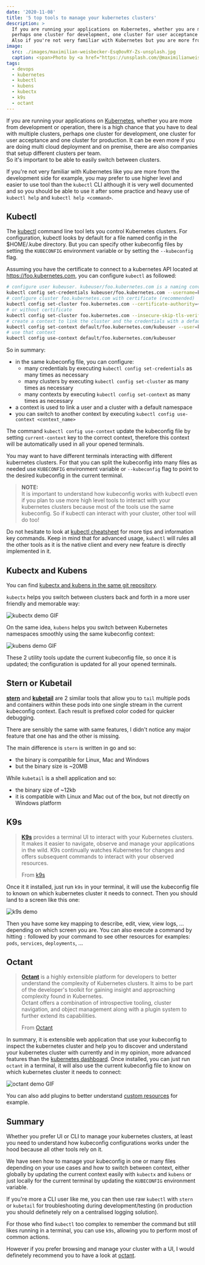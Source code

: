 ```yaml
---
date: '2020-11-08'
title: '5 top tools to manage your kubernetes clusters'
description: >
  If you are running your applications on Kubernetes, whether you are more from development or operation, there is a high chance that you have to deal with multiple clusters, 
  perhaps one cluster for development, one cluster for user acceptance and one cluster for production or a complete different setup.
  Also if you're not very familiar with Kubernetes but you are more from the development side, you may prefer to use higher level and easier to use tool than the `kubectl` CLI.
image: 
  src: ./images/maximilian-weisbecker-Esq0ovRY-Zs-unsplash.jpg
  caption: <span>Photo by <a href="https://unsplash.com/@maximilianweisbecker?utm_source=unsplash&amp;utm_medium=referral&amp;utm_content=creditCopyText">Maximilian Weisbecker</a> on <a href="https://unsplash.com/s/photos/rudder?utm_source=unsplash&amp;utm_medium=referral&amp;utm_content=creditCopyText">Unsplash</a></span>
tags:
  - devops
  - kubernetes
  - kubectl
  - kubens
  - kubectx
  - k9s
  - octant
---
```


If you are running your applications on [Kubernetes](https://kubernetes.io/), whether you are more from development or operation, there is a high chance that you have to deal with multiple clusters, 
perhaps one cluster for development, one cluster for user acceptance and one cluster for production.
It can be even more if you are doing multi cloud deployment and on premise, there are also companies that setup different clusters per team.  
So it's important to be able to easily switch between clusters.

If you're not very familiar with Kubernetes like you are more from the development side for example, you may prefer to use higher level and easier to use tool than the `kubectl` CLI 
although it is very well documented and so you should be able to use it after some practice and heavy use of `kubectl help` and `kubectl help <command>`.

## Kubectl

The [kubectl](kubectl) command line tool lets you control Kubernetes clusters. 
For configuration, kubectl looks by default for a file named config in the $HOME/.kube directory. 
But you can specify other kubeconfig files by setting the `KUBECONFIG` environment variable or by setting the `--kubeconfig` flag.

Assuming you have the certificate to connect to a kubernetes API located at https://foo.kubernetes.com, you can configure `kubectl` as followed:

```sh
# configure user kubeuser. kubeuser/foo.kubernetes.com is a naming convention that you can follow or not but it's good practice
kubectl config set-credentials kubeuser/foo.kubernetes.com --username=kubeuser --password=kubepassword
# configure cluster foo.kubernetes.com with certificate (recommended)
kubectl config set-cluster foo.kubernetes.com --certificate-authority=~/.kube/foo.kubernetes.com/ca.crt --server=https://foo.kubernetes.com
# or without certificate
kubectl config set-cluster foo.kubernetes.com --insecure-skip-tls-verify=true --server=https://foo.kubernetes.com
# create a context to link the cluster and the credentials with a default namespace 'default'. default/foo.kubernetes.com/kubeuser is a naming convention too.
kubectl config set-context default/foo.kubernetes.com/kubeuser --user=kubeuser/foo.kubernetes.com --namespace=default --cluster=foo.kubernetes.com
# use that context
kubectl config use-context default/foo.kubernetes.com/kubeuser
```

So in summary: 

- in the same kubeconfig file, you can configure:
  - many credentials by executing `kubectl config set-credentials` as many times as necessary
  - many clusters by executing `kubectl config set-cluster` as many times as necessary
  - many contexts by executing `kubectl config set-context` as many times as necessary
- a context is used to link a user and a cluster with a default namespace
- you can switch to another context by executing `kubectl config use-context <context_name>`

The command `kubectl config use-context` update the kubeconfig file by setting `current-context` key to the correct context, therefore this context will be automatically used in all your opened terminals.

You may want to have different terminals interacting with different kubernetes clusters. 
For that you can split the kubeconfig into many files as needed use `KUBECONFIG` environment variable or `--kubeconfig` flag to point to the desired kubeconfig in the current terminal.

> **NOTE:**  
> It is important to understand how kubeconfig works with kubectl even if you plan to use more high level tools to interact with your kubernetes clusters 
> because most of the tools use the same kubeconfig. So if kubectl can interact with your cluster, other tool will do too!

Do not hesitate to look at [kubectl cheatsheet](https://kubernetes.io/docs/reference/kubectl/cheatsheet/) for more tips and information key commands. 
Keep in mind that for advanced usage, `kubectl` will rules all the other tools as it is the native client and every new feature is directly implemented in it.

## Kubectx and Kubens

You can find [kubectx and kubens in the same git repository](kubectx).

`kubectx` helps you switch between clusters back and forth in a more user friendly and memorable way:

<!-- TODO: replace this with markdown when gatsby-remark-image supports gifs https://github.com/gatsbyjs/gatsby/issues/23678 -->
<img src="./images/kubectx-demo.gif" alt="kubectx demo GIF" title="kubectx demo" loading="lazy" />

On the same idea, `kubens` helps you switch between Kubernetes namespaces smoothly using the same kubeconfig context:

<!-- TODO: replace this with markdown when gatsby-remark-image supports gifs https://github.com/gatsbyjs/gatsby/issues/23678 -->
<img src="./images/kubens-demo.gif" alt="kubens demo GIF" title="kubens demo" loading="lazy" />

These 2 utility tools update the current kubeconfig file, so once it is updated; the configuration is updated for all your opened terminals.

## Stern or Kubetail

**[stern](stern)** and **[kubetail](kubetail)** are 2 similar tools that allow you to `tail` multiple pods and containers within these pods into one single stream in the current kubeconfig context.
Each result is prefixed color coded for quicker debugging.

There are sensibly the same with same features, I didn't notice any major feature that one has and the other is missing.

The main difference is `stern` is written in go and so: 

- the binary is compatible for Linux, Mac and Windows
- but the binary size is ~20MB 

While `kubetail` is a shell application and so:

- the binary size of ~12kb
- it is compatible with Linux and Mac out of the box, but not directly on Windows platform

## K9s

> **[K9s](k9s)** provides a terminal UI to interact with your Kubernetes clusters.  
> It makes it easier to navigate, observe and manage your applications in the wild. 
> K9s continually watches Kubernetes for changes and offers subsequent commands to interact with your observed resources.
>
> <footer className="blockquote-footer">
>   From <a href="https://github.com/derailed/k9s/">k9s</a>
> </footer>

Once it it installed, just run `k9s` in your terminal, it will use the kubeconfig file to known on which kubernetes cluster it needs to connect. 
Then you should land to a screen like this one:

![k9s demo](./images/k9s-pods.png 'k9s demo')

Then you have some key mapping to describe, edit, view, view logs, ... depending on which screen you are.
You can also execute a command by hitting `:` followed by your command to see other resources for examples: `pods`, `services`, `deployments`, ...

## Octant

> **[Octant](octant)** is a highly extensible platform for developers to better understand the complexity of Kubernetes clusters.
> It aims to be part of the developer's toolkit for gaining insight and approaching complexity found in Kubernetes.  
> Octant offers a combination of introspective tooling, cluster navigation, and object management along with a plugin system to further extend its capabilities.
> 
> <footer className="blockquote-footer">
>   From <a href="https://octant.dev/">Octant</a>
> </footer>

In summary, it is extensible web application that use your kubeconfig to inspect the kubernetes cluster and help you to discover and understand your kubernetes cluster with currently and in my opinion, more advanced features than the [kubernetes dashboard](https://kubernetes.io/docs/tasks/access-application-cluster/web-ui-dashboard/). 
Once installed, you can just run `octant` in a terminal, it will also use the current kubeconfig file to know on which kubernetes cluster it needs to connect:

<!-- TODO: replace this with markdown when gatsby-remark-image supports gifs https://github.com/gatsbyjs/gatsby/issues/23678 -->
<img src="./images/octant-demo.gif" alt="octant demo GIF" title="octant demo" loading="lazy" />

You can also add plugins to better understand [custom resources](https://kubernetes.io/docs/concepts/extend-kubernetes/api-extension/custom-resources/) for example.

## Summary

Whether you prefer UI or CLI to manage your kubernetes clusters, at least you need to understand how kubeconfig configurations works under the hood because all other tools rely on it.

We have seen how to manage your kubeconfig in one or many files depending on your use cases and how to switch between context, either globally by updating the current context easily with `kubectx` and `kubens` 
or just locally for the current terminal by updating the `KUBECONFIG` environment variable.

If you're more a CLI user like me, you can then use raw `kubectl` with `stern` or `kubetail` for troubleshooting during development/testing (in production you should definetely rely on a centralised logging solution).

For those who find `kubectl` too complex to remember the command but still likes running in a terminal, you can use `k9s`, allowing you to perform most of common actions.

However if you prefer browsing and manage your cluster with a UI, I would definetely recommend you to have a look at [octant](octant).

[kubectl]: https://www.gatsbyjs.org/
[kubectx]: https://github.com/ahmetb/kubectx/
[stern]: https://github.com/wercker/stern/
[kubetail]: https://github.com/johanhaleby/kubetail/
[k9s]: https://github.com/derailed/k9s/
[octant]: https://octant.dev/